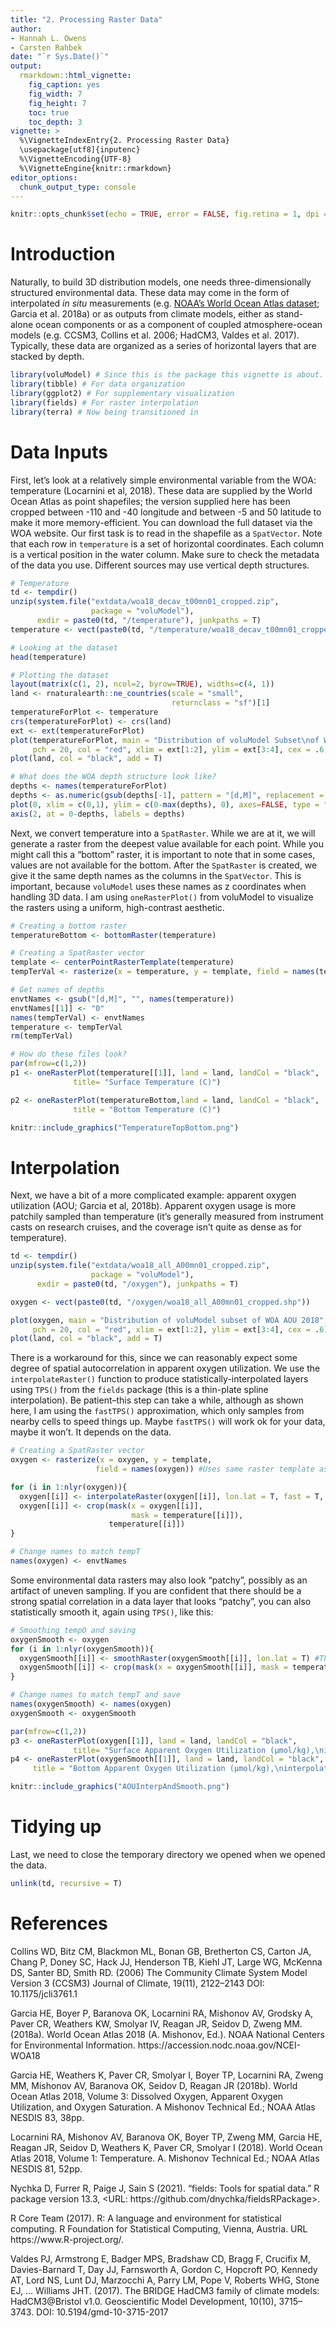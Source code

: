 ```yaml
---
title: "2. Processing Raster Data"
author:
- Hannah L. Owens
- Carsten Rahbek
date: "`r Sys.Date()`"
output:
  rmarkdown::html_vignette:
    fig_caption: yes
    fig_width: 7
    fig_height: 7
    toc: true
    toc_depth: 3
vignette: >
  %\VignetteIndexEntry{2. Processing Raster Data}
  \usepackage[utf8]{inputenc}
  %\VignetteEncoding{UTF-8}
  %\VignetteEngine{knitr::rmarkdown}
editor_options: 
  chunk_output_type: console
---
```


```r
knitr::opts_chunk$set(echo = TRUE, error = FALSE, fig.retina = 1, dpi = 80)
```

# Introduction 

Naturally, to build 3D distribution models, one needs three-dimensionally structured environmental data. These data may come in the form of interpolated *in situ* measurements (e.g. [NOAA's World Ocean Atlas dataset](https://www.ncei.noaa.gov/access/world-ocean-atlas-2018/); Garcia et al. 2018a) or as outputs from climate models, either as stand-alone ocean components or as a component of coupled atmosphere-ocean models (e.g. CCSM3, Collins et al. 2006; HadCM3, Valdes et al. 2017). Typically, these data are organized as a series of horizontal layers that are stacked by depth. 

```r
library(voluModel) # Since this is the package this vignette is about.
library(tibble) # For data organization
library(ggplot2) # For supplementary visualization
library(fields) # For raster interpolation
library(terra) # Now being transitioned in
```

# Data Inputs

First, let's look at a relatively simple environmental variable from the WOA: temperature (Locarnini et al, 2018). These data are supplied by the World Ocean Atlas as point shapefiles; the version supplied here has been cropped between -110 and -40 longitude and between -5 and 50 latitude to make it more memory-efficient. You can download the full dataset via the WOA website. Our first task is to read in the shapefile as a `SpatVector`. Note that each row in `temperature` is a set of horizontal coordinates. Each column is a vertical position in the water column. Make sure to check the metadata of the data you use. Different sources may use vertical depth structures.

```r
# Temperature
td <- tempdir()
unzip(system.file("extdata/woa18_decav_t00mn01_cropped.zip", 
                  package = "voluModel"),
      exdir = paste0(td, "/temperature"), junkpaths = T)
temperature <- vect(paste0(td, "/temperature/woa18_decav_t00mn01_cropped.shp"))

# Looking at the dataset
head(temperature)

# Plotting the dataset
layout(matrix(c(1, 2), ncol=2, byrow=TRUE), widths=c(4, 1))
land <- rnaturalearth::ne_countries(scale = "small", 
                                    returnclass = "sf")[1]
temperatureForPlot <- temperature
crs(temperatureForPlot) <- crs(land) 
ext <- ext(temperatureForPlot)
plot(temperatureForPlot, main = "Distribution of voluModel Subset\nof WOA Temperature 2018",
     pch = 20, col = "red", xlim = ext[1:2], ylim = ext[3:4], cex = .6, mar = c(2,2,3,2))
plot(land, col = "black", add = T)

# What does the WOA depth structure look like?
depths <- names(temperatureForPlot)
depths <- as.numeric(gsub(depths[-1], pattern = "[d,M]", replacement = ""))
plot(0, xlim = c(0,1), ylim = c(0-max(depths), 0), axes=FALSE, type = "n", xlab = "", ylab = "Depth Intervals (m)")
axis(2, at = 0-depths, labels = depths)
```

Next, we convert temperature into a `SpatRaster`. While we are at it, we will generate a raster from the deepest value available for each point. While you might call this a "bottom" raster, it is important to note that in some cases, values are not available for the bottom. After the `SpatRaster` is created, we give it the same depth names as the columns in the `SpatVector`. This is important, because `voluModel` uses these names as z coordinates when handling 3D data. I am using `oneRasterPlot()` from voluModel to visualize the rasters using a uniform, high-contrast aesthetic.

```r
# Creating a bottom raster
temperatureBottom <- bottomRaster(temperature)

# Creating a SpatRaster vector
template <- centerPointRasterTemplate(temperature)
tempTerVal <- rasterize(x = temperature, y = template, field = names(temperature))

# Get names of depths
envtNames <- gsub("[d,M]", "", names(temperature))
envtNames[[1]] <- "0"
names(tempTerVal) <- envtNames
temperature <- tempTerVal
rm(tempTerVal)

# How do these files look?
par(mfrow=c(1,2))
p1 <- oneRasterPlot(temperature[[1]], land = land, landCol = "black", 
              title= "Surface Temperature (C)")

p2 <- oneRasterPlot(temperatureBottom,land = land, landCol = "black", 
              title = "Bottom Temperature (C)")
```

```r
knitr::include_graphics("TemperatureTopBottom.png")
```

# Interpolation

Next, we have a bit of a more complicated example: apparent oxygen utilization (AOU; Garcia et al, 2018b). Apparent oxygen usage is more patchily sampled than temperature (it's generally measured from instrument casts on research cruises, and the coverage isn't quite as dense as for temperature).

```r
td <- tempdir()
unzip(system.file("extdata/woa18_all_A00mn01_cropped.zip", 
                  package = "voluModel"),
      exdir = paste0(td, "/oxygen"), junkpaths = T)

oxygen <- vect(paste0(td, "/oxygen/woa18_all_A00mn01_cropped.shp"))

plot(oxygen, main = "Distribution of voluModel subset of WOA AOU 2018",
     pch = 20, col = "red", xlim = ext[1:2], ylim = ext[3:4], cex = .6)
plot(land, col = "black", add = T)
```

There is a workaround for this, since we can reasonably expect some degree of spatial autocorrelation in apparent oxygen utilization. We use the `interpolateRaster()` function to produce statistically-interpolated layers using `TPS()` from the `fields` package (this is a thin-plate spline interpolation). Be patient--this step can take a while, although as shown here, I am using the `fastTPS()` approximation, which only samples from nearby cells to speed things up. Maybe `fastTPS()` will work ok for your data, maybe it won't. It depends on the data.

```r
# Creating a SpatRaster vector
oxygen <- rasterize(x = oxygen, y = template,
                   field = names(oxygen)) #Uses same raster template as temperature

for (i in 1:nlyr(oxygen)){
  oxygen[[i]] <- interpolateRaster(oxygen[[i]], lon.lat = T, fast = T, aRange = 5) #Thin plate spline interpolation
  oxygen[[i]] <- crop(mask(x = oxygen[[i]], 
                           mask = temperature[[i]]), 
                      temperature[[i]])
}

# Change names to match tempT
names(oxygen) <- envtNames
```

Some environmental data rasters may also look "patchy", possibly as an artifact of uneven sampling. If you are confident that there should be a strong spatial correlation in a data layer that looks "patchy", you can also statistically smooth it, again using `TPS()`, like this:

```r
# Smoothing tempO and saving
oxygenSmooth <- oxygen
for (i in 1:nlyr(oxygenSmooth)){
  oxygenSmooth[[i]] <- smoothRaster(oxygenSmooth[[i]], lon.lat = T) #Thin plate spline interpolation
  oxygenSmooth[[i]] <- crop(mask(x = oxygenSmooth[[i]], mask = temperature[[i]]), temperature[[i]])
}

# Change names to match tempT and save
names(oxygenSmooth) <- names(oxygen)
oxygenSmooth <- oxygenSmooth

par(mfrow=c(1,2))
p3 <- oneRasterPlot(oxygen[[1]], land = land, landCol = "black", 
              title= "Surface Apparent Oxygen Utilization (µmol/kg),\ninterpolated")
p4 <- oneRasterPlot(oxygenSmooth[[1]], land = land, landCol = "black",
     title = "Bottom Apparent Oxygen Utilization (µmol/kg),\ninterpolated and smoothed")
```

```r
knitr::include_graphics("AOUInterpAndSmooth.png")
```

# Tidying up
Last, we need to close the temporary directory we opened when we opened the data.

```r
unlink(td, recursive = T)
```

# References

Collins WD, Bitz CM, Blackmon ML, Bonan GB, Bretherton CS, Carton JA, Chang P, Doney SC, Hack JJ, Henderson TB, Kiehl JT, Large WG, McKenna DS, Santer BD, Smith RD. (2006) The Community Climate System Model Version 3 (CCSM3) Journal of Climate, 19(11), 2122–2143 DOI: 10.1175/jcli3761.1

Garcia HE, Boyer P, Baranova OK, Locarnini RA, Mishonov AV, Grodsky A, Paver CR, Weathers KW, Smolyar IV, Reagan JR, Seidov D, Zweng MM. (2018a). World Ocean Atlas 2018 (A. Mishonov, Ed.). NOAA National Centers for Environmental Information. https://accession.nodc.noaa.gov/NCEI-WOA18

Garcia HE, Weathers K, Paver CR, Smolyar I, Boyer TP, Locarnini RA, Zweng MM, Mishonov AV, Baranova OK, Seidov D, Reagan JR (2018b). World Ocean Atlas 2018, Volume 3: Dissolved Oxygen, Apparent Oxygen Utilization, and Oxygen Saturation. A Mishonov Technical Ed.; NOAA Atlas NESDIS 83, 38pp.

Locarnini RA, Mishonov AV, Baranova OK, Boyer TP, Zweng MM, Garcia HE, Reagan JR, Seidov D, Weathers K, Paver CR, Smolyar I (2018). World Ocean Atlas 2018, Volume 1: Temperature. A. Mishonov Technical Ed.; NOAA Atlas NESDIS 81, 52pp.

Nychka D, Furrer R, Paige J, Sain S (2021). “fields: Tools for spatial data.” R package version 13.3, <URL:
https://github.com/dnychka/fieldsRPackage>.

R Core Team (2017). R: A language and environment for statistical computing. R Foundation for Statistical Computing, Vienna, Austria. URL https://www.R-project.org/.

Valdes PJ, Armstrong E, Badger MPS, Bradshaw CD, Bragg F, Crucifix M, Davies-Barnard T, Day JJ, Farnsworth A, Gordon C, Hopcroft PO, Kennedy AT, Lord NS, Lunt DJ, Marzocchi A, Parry LM, Pope V, Roberts WHG, Stone EJ, … Williams JHT. (2017). The BRIDGE HadCM3 family of climate models: HadCM3@Bristol v1.0. Geoscientific Model Development, 10(10), 3715–3743. DOI: 10.5194/gmd-10-3715-2017
